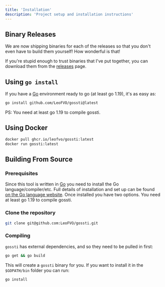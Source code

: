 ```yaml
---
title: 'Installation'
description: 'Project setup and installation instructions'
---
```


## Binary Releases

We are now shipping binaries for each of the releases so that you don't even have to build them yourself! How wonderful is that!

If you're stupid enough to trust binaries that I've put together, you can download them from the [releases](https://github.com/LeoFVO/gossti/releases) page.

## Using `go install`

If you have a [Go](https://golang.org/) environment ready to go (at least go 1.19), it's as easy as:

```bash
go install github.com/LeoFVO/gossti@latest
```

PS: You need at least go 1.19 to compile gossti.

## Using Docker

```bash
docker pull ghcr.io/leofvo/gossti:latest
docker run gossti:latest
```

## Building From Source

### Prerequisites

Since this tool is written in [Go](https://golang.org/) you need to install the Go language/compiler/etc. Full details of installation and set up can be found [on the Go language website](https://golang.org/doc/install). Once installed you have two options. You need at least go 1.19 to compile gossti.

### Clone the repository

```bash
git clone git@github.com:LeoFVO/gossti.git
```

### Compiling

`gossti` has external dependencies, and so they need to be pulled in first:

```bash
go get && go build
```

This will create a `gossti` binary for you. If you want to install it in the `$GOPATH/bin` folder you can run:

```bash
go install
```
